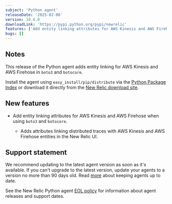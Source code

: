 ```yaml
---
subject: 'Python agent'
releaseDate: '2025-02-06'
version: 10.6.0
downloadLink: 'https://pypi.python.org/pypi/newrelic'
features: ['Add entity linking attributes for AWS Kinesis and AWS Firehose when using boto3 and botocore']
bugs: []
---
```


## Notes
 
This release of the Python agent adds entity linking for AWS Kinesis and AWS Firehose in `boto3` and `botocore`.

Install the agent using `easy_install/pip/distribute` via the [Python Package Index](https://pypi.python.org/pypi/newrelic) or download it directly from the [New Relic download site](https://download.newrelic.com/python_agent/release).

## New features

* Add entity linking attributes for AWS Kinesis and AWS Firehose when using `boto3` and `botocore`.

  * Adds attributes linking distributed traces with AWS Kinesis and AWS Firehose entities in the New Relic UI.

## Support statement

We recommend updating to the latest agent version as soon as it's available. If you can't upgrade to the latest version, update your agents to a version no more than 90 days old. Read [more](/docs/new-relic-solutions/new-relic-one/install-configure/update-new-relic-agent/) about keeping agents up to date.

See the New Relic Python agent [EOL policy](/docs/apm/agents/python-agent/getting-started/python-agent-eol-policy/) for information about agent releases and support dates.
